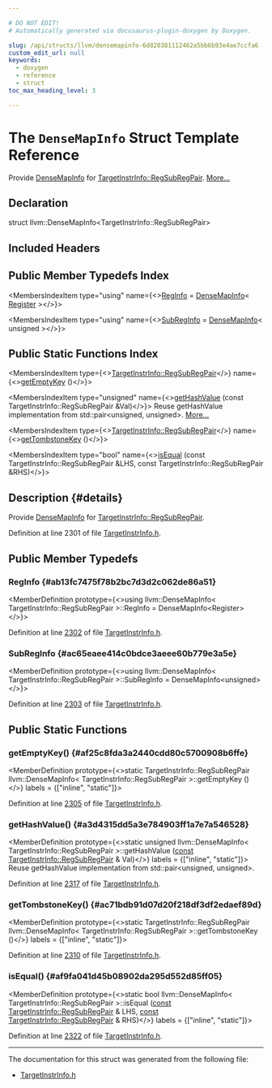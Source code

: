 ```yaml
---

# DO NOT EDIT!
# Automatically generated via docusaurus-plugin-doxygen by Doxygen.

slug: /api/structs/llvm/densemapinfo-6d820381112462a5bb6b93e4ae7ccfa6
custom_edit_url: null
keywords:
  - doxygen
  - reference
  - struct
toc_max_heading_level: 3

---
```





# The `DenseMapInfo` Struct Template Reference

<DoxygenPage pluginConfig={pluginConfig}>

Provide <a href="/docs/api/structs/llvm/densemapinfo">DenseMapInfo</a> for <a href="/docs/api/structs/llvm/targetinstrinfo/regsubregpair">TargetInstrInfo::RegSubRegPair</a>. <a href="#details">More...</a>

## Declaration

<CodeBlock>struct llvm::DenseMapInfo&lt;TargetInstrInfo::RegSubRegPair&gt;</CodeBlock>

## Included Headers

<IncludesList>
<IncludesListItem
  filePath="llvm/CodeGen/TargetInstrInfo.h"
  permalink="/docs/api/files/include/include/llvm/include/llvm/codegen/targetinstrinfo-h"
  isLocal="true" />
</IncludesList>

## Public Member Typedefs Index

<MembersIndex>

<MembersIndexItem
  type="using"
  name={<><a href="#ab13fc7475f78b2bc7d3d2c062de86a51">RegInfo</a> = <a href="/docs/api/structs/llvm/densemapinfo">DenseMapInfo</a>&lt; <a href="/docs/api/classes/llvm/register">Register</a> &gt;</>}>
</MembersIndexItem>

<MembersIndexItem
  type="using"
  name={<><a href="#ac65eaee414c0bdce3aeee60b779e3a5e">SubRegInfo</a> = <a href="/docs/api/structs/llvm/densemapinfo">DenseMapInfo</a>&lt; unsigned &gt;</>}>
</MembersIndexItem>

</MembersIndex>

## Public Static Functions Index

<MembersIndex>

<MembersIndexItem
  type={<><a href="/docs/api/structs/llvm/targetinstrinfo/regsubregpair">TargetInstrInfo::RegSubRegPair</a></>}
  name={<><a href="#af25c8fda3a2440cdd80c5700908b6ffe">getEmptyKey</a> ()</>}>
</MembersIndexItem>

<MembersIndexItem
  type="unsigned"
  name={<><a href="#a3d4315dd5a3e784903ff1a7e7a546528">getHashValue</a> (const TargetInstrInfo::RegSubRegPair &amp;Val)</>}>
Reuse getHashValue implementation from std::pair&lt;unsigned, unsigned&gt;. <a href="#a3d4315dd5a3e784903ff1a7e7a546528">More...</a>
</MembersIndexItem>

<MembersIndexItem
  type={<><a href="/docs/api/structs/llvm/targetinstrinfo/regsubregpair">TargetInstrInfo::RegSubRegPair</a></>}
  name={<><a href="#ac71bdb91d07d20f218df3df2edaef89d">getTombstoneKey</a> ()</>}>
</MembersIndexItem>

<MembersIndexItem
  type="bool"
  name={<><a href="#af9fa041d45b08902da295d552d85ff05">isEqual</a> (const TargetInstrInfo::RegSubRegPair &amp;LHS, const TargetInstrInfo::RegSubRegPair &amp;RHS)</>}>
</MembersIndexItem>

</MembersIndex>

## Description {#details}

Provide <a href="/docs/api/structs/llvm/densemapinfo">DenseMapInfo</a> for <a href="/docs/api/structs/llvm/targetinstrinfo/regsubregpair">TargetInstrInfo::RegSubRegPair</a>.

Definition at line 2301 of file <a href="/docs/api/files/include/include/llvm/include/llvm/codegen/targetinstrinfo-h">TargetInstrInfo.h</a>.

<SectionDefinition>

## Public Member Typedefs

### RegInfo {#ab13fc7475f78b2bc7d3d2c062de86a51}

<MemberDefinition
  prototype={<>using llvm::DenseMapInfo&lt; TargetInstrInfo::RegSubRegPair &gt;::RegInfo =  DenseMapInfo&lt;Register&gt;</>}>

Definition at line <a href="/docs/api/files/include/include/llvm/include/llvm/codegen/targetinstrinfo-h/#l02302">2302</a> of file <a href="/docs/api/files/include/include/llvm/include/llvm/codegen/targetinstrinfo-h">TargetInstrInfo.h</a>.
</MemberDefinition>

### SubRegInfo {#ac65eaee414c0bdce3aeee60b779e3a5e}

<MemberDefinition
  prototype={<>using llvm::DenseMapInfo&lt; TargetInstrInfo::RegSubRegPair &gt;::SubRegInfo =  DenseMapInfo&lt;unsigned&gt;</>}>

Definition at line <a href="/docs/api/files/include/include/llvm/include/llvm/codegen/targetinstrinfo-h/#l02303">2303</a> of file <a href="/docs/api/files/include/include/llvm/include/llvm/codegen/targetinstrinfo-h">TargetInstrInfo.h</a>.
</MemberDefinition>

</SectionDefinition>

<SectionDefinition>

## Public Static Functions

### getEmptyKey() {#af25c8fda3a2440cdd80c5700908b6ffe}

<MemberDefinition
  prototype={<>static TargetInstrInfo::RegSubRegPair llvm::DenseMapInfo&lt; TargetInstrInfo::RegSubRegPair &gt;::getEmptyKey ()</>}
  labels = {["inline", "static"]}>

Definition at line <a href="/docs/api/files/include/include/llvm/include/llvm/codegen/targetinstrinfo-h/#l02305">2305</a> of file <a href="/docs/api/files/include/include/llvm/include/llvm/codegen/targetinstrinfo-h">TargetInstrInfo.h</a>.
</MemberDefinition>

### getHashValue() {#a3d4315dd5a3e784903ff1a7e7a546528}

<MemberDefinition
  prototype={<>static unsigned llvm::DenseMapInfo&lt; TargetInstrInfo::RegSubRegPair &gt;::getHashValue (<a href="/docs/api/files/lib/lib/target/lib/target/aarch64/aarch64promoteconstant-cpp/#a90f8350fecae261c25be85d38b451bff">const</a> <a href="/docs/api/structs/llvm/targetinstrinfo/regsubregpair">TargetInstrInfo::RegSubRegPair</a> &amp; Val)</>}
  labels = {["inline", "static"]}>
Reuse getHashValue implementation from std::pair&lt;unsigned, unsigned&gt;.

Definition at line <a href="/docs/api/files/include/include/llvm/include/llvm/codegen/targetinstrinfo-h/#l02317">2317</a> of file <a href="/docs/api/files/include/include/llvm/include/llvm/codegen/targetinstrinfo-h">TargetInstrInfo.h</a>.
</MemberDefinition>

### getTombstoneKey() {#ac71bdb91d07d20f218df3df2edaef89d}

<MemberDefinition
  prototype={<>static TargetInstrInfo::RegSubRegPair llvm::DenseMapInfo&lt; TargetInstrInfo::RegSubRegPair &gt;::getTombstoneKey ()</>}
  labels = {["inline", "static"]}>

Definition at line <a href="/docs/api/files/include/include/llvm/include/llvm/codegen/targetinstrinfo-h/#l02310">2310</a> of file <a href="/docs/api/files/include/include/llvm/include/llvm/codegen/targetinstrinfo-h">TargetInstrInfo.h</a>.
</MemberDefinition>

### isEqual() {#af9fa041d45b08902da295d552d85ff05}

<MemberDefinition
  prototype={<>static bool llvm::DenseMapInfo&lt; TargetInstrInfo::RegSubRegPair &gt;::isEqual (<a href="/docs/api/files/lib/lib/target/lib/target/aarch64/aarch64promoteconstant-cpp/#a90f8350fecae261c25be85d38b451bff">const</a> <a href="/docs/api/structs/llvm/targetinstrinfo/regsubregpair">TargetInstrInfo::RegSubRegPair</a> &amp; LHS, <a href="/docs/api/files/lib/lib/target/lib/target/aarch64/aarch64promoteconstant-cpp/#a90f8350fecae261c25be85d38b451bff">const</a> <a href="/docs/api/structs/llvm/targetinstrinfo/regsubregpair">TargetInstrInfo::RegSubRegPair</a> &amp; RHS)</>}
  labels = {["inline", "static"]}>

Definition at line <a href="/docs/api/files/include/include/llvm/include/llvm/codegen/targetinstrinfo-h/#l02322">2322</a> of file <a href="/docs/api/files/include/include/llvm/include/llvm/codegen/targetinstrinfo-h">TargetInstrInfo.h</a>.
</MemberDefinition>

</SectionDefinition>

<hr/>

The documentation for this struct was generated from the following file:

<ul>
<li><a href="/docs/api/files/include/include/llvm/include/llvm/codegen/targetinstrinfo-h">TargetInstrInfo.h</a></li>
</ul>

</DoxygenPage>
